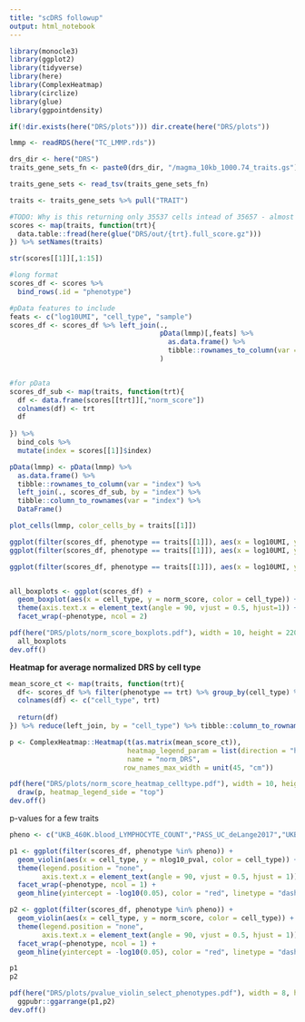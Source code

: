 ```yaml
---
title: "scDRS followup"
output: html_notebook
---
```


```r
library(monocle3)
library(ggplot2)
library(tidyverse)
library(here)
library(ComplexHeatmap)
library(circlize)
library(glue)
library(ggpointdensity)

if(!dir.exists(here("DRS/plots"))) dir.create(here("DRS/plots"))
```

```r
lmmp <- readRDS(here("TC_LMMP.rds"))

```

```r
drs_dir <- here("DRS")
traits_gene_sets_fn <- paste0(drs_dir, "/magma_10kb_1000.74_traits.gs")

traits_gene_sets <- read_tsv(traits_gene_sets_fn)

traits <- traits_gene_sets %>% pull("TRAIT")
```

```r
#TODO: Why is this returning only 35537 cells intead of 35657 - almost all RBC - is there some filtering step on genes expressed?
scores <- map(traits, function(trt){
  data.table::fread(here(glue("DRS/out/{trt}.full_score.gz")))
}) %>% setNames(traits)

str(scores[[1]][,1:15])

#long format
scores_df <- scores %>%
  bind_rows(.id = "phenotype")

#pData features to include
feats <- c("log10UMI", "cell_type", "sample")
scores_df <- scores_df %>% left_join(.,
                                     pData(lmmp)[,feats] %>%
                                       as.data.frame() %>%
                                       tibble::rownames_to_column(var = "index")
                                     )



```

```r
#for pData
scores_df_sub <- map(traits, function(trt){
  df <- data.frame(scores[[trt]][,"norm_score"]) 
  colnames(df) <- trt
  df
  
}) %>%
  bind_cols %>%
  mutate(index = scores[[1]]$index)

pData(lmmp) <- pData(lmmp) %>%
  as.data.frame() %>%
  tibble::rownames_to_column(var = "index") %>%
  left_join(., scores_df_sub, by = "index") %>%
  tibble::column_to_rownames(var = "index") %>%
  DataFrame()

plot_cells(lmmp, color_cells_by = traits[[1]])
```

```r

ggplot(filter(scores_df, phenotype == traits[[1]]), aes(x = log10UMI, y = norm_score)) + geom_point() + ggpointdensity::geom_pointdensity()
ggplot(filter(scores_df, phenotype == traits[[1]]), aes(x = log10UMI, y = pval)) + geom_point() + ggpointdensity::geom_pointdensity()

ggplot(filter(scores_df, phenotype == traits[[1]]), aes(x = log10UMI, y = nlog10_pval)) + geom_point() + ggpointdensity::geom_pointdensity()



```

```r
all_boxplots <- ggplot(scores_df) +
  geom_boxplot(aes(x = cell_type, y = norm_score, color = cell_type)) +
  theme(axis.text.x = element_text(angle = 90, vjust = 0.5, hjust=1)) +
  facet_wrap(~phenotype, ncol = 2)

pdf(here("DRS/plots/norm_score_boxplots.pdf"), width = 10, height = 220)
  all_boxplots
dev.off()

```

**Heatmap for average normalized DRS by cell type**

```r
mean_score_ct <- map(traits, function(trt){
  df<- scores_df %>% filter(phenotype == trt) %>% group_by(cell_type) %>% summarize(mean_norm_score = mean(norm_score)) 
  colnames(df) <- c("cell_type", trt)
  
  return(df)
}) %>% reduce(left_join, by = "cell_type") %>% tibble::column_to_rownames(var = "cell_type") %>% as.data.frame()

p <- ComplexHeatmap::Heatmap(t(as.matrix(mean_score_ct)), 
                             heatmap_legend_param = list(direction = "horizontal"),
                             name = "norm_DRS",
                            row_names_max_width = unit(45, "cm"))

pdf(here("DRS/plots/norm_score_heatmap_celltype.pdf"), width = 10, height = 15)
  draw(p, heatmap_legend_side = "top")
dev.off()
```

p-values for a few traits

```r
pheno <- c("UKB_460K.blood_LYMPHOCYTE_COUNT","PASS_UC_deLange2017","UKB_460K.mental_NEUROTICISM","PASS_SleepDuration_Dashti2019")

p1 <- ggplot(filter(scores_df, phenotype %in% pheno)) +
  geom_violin(aes(x = cell_type, y = nlog10_pval, color = cell_type)) +
  theme(legend.position = "none",
        axis.text.x = element_text(angle = 90, vjust = 0.5, hjust = 1)) +
  facet_wrap(~phenotype, ncol = 1) +
  geom_hline(yintercept = -log10(0.05), color = "red", linetype = "dashed")

p2 <- ggplot(filter(scores_df, phenotype %in% pheno)) +
  geom_violin(aes(x = cell_type, y = norm_score, color = cell_type)) +
  theme(legend.position = "none",
        axis.text.x = element_text(angle = 90, vjust = 0.5, hjust = 1)) +
  facet_wrap(~phenotype, ncol = 1) +
  geom_hline(yintercept = -log10(0.05), color = "red", linetype = "dashed")

p1
p2

pdf(here("DRS/plots/pvalue_violin_select_phenotypes.pdf"), width = 8, height = 12)
  ggpubr::ggarrange(p1,p2)
dev.off()

```
